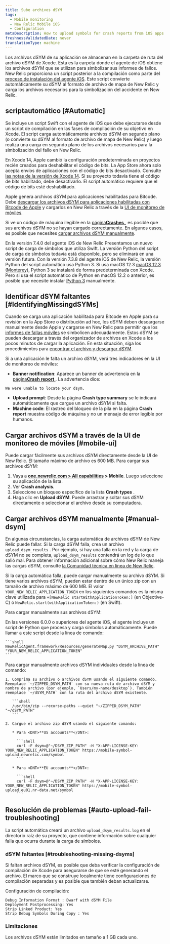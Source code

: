 ```yaml
---
title: Sube archivos dSYM
tags:
  - Mobile monitoring
  - New Relic Mobile iOS
  - Configuration
metaDescription: How to upload symbols for crash reports from iOS apps monitored with New Relic mobile monitoring.
freshnessValidatedDate: never
translationType: machine
---
```


Los archivos dSYM de su aplicación se almacenan en la carpeta de ruta del archivo dSYM de Xcode. Esta es la carpeta donde el agente de iOS obtiene los archivos dSYM que se utilizan para simbolizar sus informes de fallos. New Relic proporciona un script posterior a la compilación como parte del [proceso de instalación del agente iOS](/docs/mobile-monitoring/new-relic-mobile-ios/installation/spm-installation/#configure-using-swift-package-manager). Este script convierte automáticamente su dSYM al formato de archivo de mapa de New Relic y carga los archivos necesarios para la simbolización del accidente en New Relic.

## scriptautomático [#Automatic]

Se incluye un script Swift con el agente de iOS que debe ejecutarse desde un script de compilación en las fases de compilación de su objetivo en Xcode. El script carga automáticamente archivos dSYM en segundo plano (o convierte su dSYM al formato de archivo de mapa de New Relic) y luego realiza una carga en segundo plano de los archivos necesarios para la simbolización del fallo en New Relic.

En Xcode 14, Apple cambió la configuración predeterminada en proyectos recién creados para deshabilitar el código de bits. La App Store ahora solo acepta envíos de aplicaciones con el código de bits desactivado. Consulte [las notas de la versión de Xcode 14](https://developer.apple.com/documentation/xcode-release-notes/xcode-14-release-notes). Si su proyecto todavía tiene el código de bits habilitado, debe desactivarlo. El script automático requiere que el código de bits esté deshabilitado.

Apple genera archivos dSYM para aplicaciones habilitadas para Bitcode. Debe [descargar los archivos dSYM para aplicaciones habilitadas con Bitcode de Apple](/docs/mobile-monitoring/new-relic-mobile-ios/install-configure/retrieve-upload-dsyms-bitcode-enabled-apps) y cargarlos en New Relic a través de la [UI de monitoreo de móviles](#mobile-ui).

Si ve un código de máquina ilegible en la [página<DNT>**Crashes**</DNT> ](/docs/mobile-monitoring/mobile-monitoring-ui/crashes/mobile-apps-crashes-dashboard), es posible que sus archivos dSYM no se hayan cargado correctamente. En algunos casos, es posible que necesites [cargar archivos dSYM manualmente](#manual-dsym).

En la versión 7.4.0 del agente iOS de New Relic Presentamos un nuevo script de carga de símbolos que utiliza Swift. La versión Python del script de carga de símbolos todavía está disponible, pero se eliminará en una versión futura. Con la versión 7.3.8 del agente iOS de New Relic, la versión Python del script automático usa Python 3. Si usa macOS 12.3 [macOS 12.3 (Monterey)](https://developer.apple.com/documentation/macos-release-notes/macos-12_3-release-notes), Python 3 se instalará de forma predeterminada con Xcode. Pero si usa el script automático de Python en macOS 12.2 o anterior, es posible que necesite instalar [Python 3](https://www.python.org/downloads/mac-osx/) manualmente.

## Identificar dSYM faltantes [#IdentifyingMissingdSYMs]

Cuando se carga una aplicación habilitada para Bitcode en Apple para su revisión en la App Store o distribución ad hoc, los dSYM deben descargarse manualmente desde Apple y cargarse en New Relic para permitir que los [informes de fallas móviles](/docs/mobile-monitoring/new-relic-mobile/getting-started/ios-agent-crash-reporting) se simbolicen adecuadamente. Estos dSYM se pueden descargar a través del organizador de archivos en Xcode a los pocos minutos de cargar la aplicación. En esta situación, siga los procedimientos para [encontrar el archivo y descargar dSYM](#Archive).

Si a una aplicación le falta un archivo dSYM, verá tres indicadores en la UI de monitoreo de móviles:

* <DNT>**Banner notification**</DNT>: Aparece un banner de advertencia en la [página<DNT>**Crash report**</DNT> ](/docs/mobile-monitoring/mobile-monitoring-ui/crashes/mobile-apps-crash-report-dashboard). La advertencia dice:

```
We were unable to locate your dsym.
```

* <DNT>**Upload prompt**</DNT>: Desde la página <DNT>**Crash type summary**</DNT> se le indicará automáticamente que cargue un archivo dSYM si falta.
* <DNT>**Machine code**</DNT>: El rastreo del bloqueo de la pila en la página <DNT>**Crash report**</DNT> muestra código de máquina y no un mensaje de error legible por humanos.

## Cargar archivos dSYM a través de la UI de monitoreo de móviles [#mobile-ui]

Puede cargar fácilmente sus archivos dSYM directamente desde la UI de New Relic. El tamaño máximo de archivo es 600 MB. Para cargar sus archivos dSYM:

1. Vaya a <DNT>**[one.newrelic.com &gt; All capabilities](https://one.newrelic.com/all-capabilities) &gt; Mobile**</DNT>. Luego seleccione su aplicación de la lista.
2. Ver <DNT>**Crash analysis**</DNT>.
3. Seleccione un bloqueo específico de la lista <DNT>**Crash types**</DNT> .
4. Haga clic en <DNT>**Upload dSYM**</DNT>. Puede arrastrar y soltar sus dSYM directamente o seleccionar el archivo desde su computadora.

## Cargar archivos dSYM manualmente [#manual-dsym]

En algunas circunstancias, la carga automática de archivos dSYM de New Relic puede fallar. Si la carga dSYM falla, crea un archivo `upload_dsym_results` . Por ejemplo, si hay una falla en la red y la carga de dSYM no se completa, `upload_dsym_results` contendrá un log de lo que salió mal. Para obtener información adicional sobre cómo New Relic maneja las cargas dSYM, consulte [la Comunidad técnica en línea de New Relic](https://discuss.newrelic.com/t/relic-solution-ios-dsym-upload-deep-dive/42513).

Si la carga automática falla, puede cargar manualmente su archivo dSYM. Si tiene varios archivos dSYM, pueden estar dentro de un único zip con un tamaño de archivo máximo de 600 MB. El valor `YOUR_NEW_RELIC_APPLICATION_TOKEN` en los siguientes comandos es la misma clave utilizada para `+[NewRelic startWithApplicationToken:]` (en Objective-C) o `NewRelic.start(withApplicationToken:)` (en Swift).

Para cargar manualmente sus archivos dSYM:

<CollapserGroup>
  <Collapser id="python-manual-upload" title="A través del script Python (versiones del agente 6.0.0 o superiores)">
    En las versiones 6.0.0 o superiores del agente iOS, el agente incluye un script de Python que procesa y carga símbolos automáticamente. Puede llamar a este script desde la línea de comando:

    ```shell
    NewRelicAgent.framework/Resources/generateMap.py "DSYM_ARCHIVE_PATH" "YOUR_NEW_RELIC_APPLICATION_TOKEN"
    ```
  </Collapser>

  <Collapser id="command-line-manual-upload" title="A través de la línea de comando">
    Para cargar manualmente archivos dSYM individuales desde la línea de comando:

    1. Comprima su archivo o archivos dSYM usando el siguiente comando. Reemplace `~/ZIPPED_DSYM_PATH` con su nueva ruta de archivo dSYM y nombre de archivo (por ejemplo, `Users/my-name/desktop`). También reemplace `~/dSYM_PATH` con la ruta del archivo dSYM existente.

       ```shell
       /usr/bin/zip --recurse-paths --quiet "~/ZIPPED_DSYM_PATH" "~/dSYM_PATH"
       ```

    2. Cargue el archivo zip dSYM usando el siguiente comando:

       * Para <DNT>**US accounts**</DNT>:

         ```shell
         curl -F dsym=@"~/DSYM_ZIP_PATH" -H "X-APP-LICENSE-KEY: YOUR_NEW_RELIC_APPLICATION_TOKEN" https://mobile-symbol-upload.newrelic.com/symbol
         ```

       * Para <DNT>**EU accounts**</DNT>:

         ```shell
         curl -F dsym=@"~/DSYM_ZIP_PATH" -H "X-APP-LICENSE-KEY: YOUR_NEW_RELIC_APPLICATION_TOKEN" https://mobile-symbol-upload.eu01.nr-data.net/symbol
         ```
  </Collapser>
</CollapserGroup>

## Resolución de problemas [#auto-upload-fail-troubleshooting]

La script automática creará un archivo `upload_dsym_results.log` en el directorio raíz de su proyecto, que contiene información sobre cualquier falla que ocurra durante la carga de símbolos.

### dSYM faltantes [#troubleshooting-missing-dsyms]

Si faltan archivos dSYM, es posible que deba verificar la configuración de compilación de Xcode para asegurarse de que se esté generando el archivo. El marco que se construye localmente tiene configuraciones de compilación separadas y es posible que también deban actualizarse.

Configuración de compilación:

```
Debug Information Format : Dwarf with dSYM File
Deployment Postprocessing: Yes
Strip Linked Product: Yes
Strip Debug Symbols During Copy : Yes
```

### Limitaciones

Los archivos dSYM están limitados en tamaño a 1 GB cada uno.